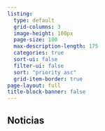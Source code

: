 ```yaml
---
listing:
  type: default
  grid-columns: 3
  image-height: 100px
  page-size: 100
  max-description-length: 175
  categories: true
  sort-ui: false
  filter-ui: false
  sort: "priority asc"
  grid-item-border: true
page-layout: full
title-block-banner: false
---
```


## Noticias

:::{#coordinadores}
:::
